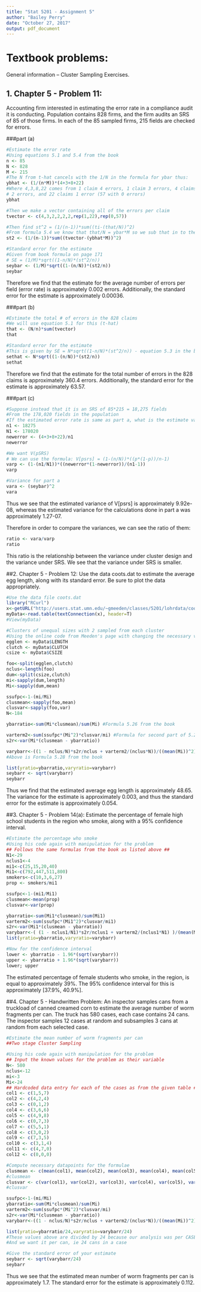 ---
title: "Stat 5201 - Assignment 5"
author: "Bailey Perry"
date: "October 27, 2017"
output: pdf_document
---
# Textbook problems:
General information -- Cluster Sampling Exercises.

## 1. Chapter 5 - Problem 11:
Accounting firm interested in estimating the error rate in a compliance audit it is conducting. Population contains 828 firms, and the firm audits an SRS of 85 of those firms. In each of the 85 sampled firms, 215 fields are checked for errors.

###part (a)
```{r}
#Estimate the error rate
#Using equations 5.1 and 5.4 from the book
n <- 85
N <- 828
M <- 215
#The N from t-hat cancels with the 1/N in the formula for ybar thus:
ybhat <- (1/(n*M))*(4+3+8+22)
#Where 4,3,8,22 comes from 1 claim 4 errors, 1 claim 3 errors, 4 claims 
# 2 errors, and 22 claims 1 error (57 with 0 errors)
ybhat

#Then we make a vector containing all of the errors per claim
tvector <- c(4,3,2,2,2,2,rep(1,22),rep(0,57))

#Then find st^2 = (1/(n-1))*sum((ti-(that/N))^2)
#From formula 5.4 we know that that/N = ybar*M so we sub that in to the below
st2 <- (1/(n-1))*sum((tvector-(ybhat*M))^2)

#Standard error for the estimate
#Given from book formula on page 171
# SE = (1/M)*sqrt((1-n/N)*(st^2/n))
seybar <- (1/M)*sqrt((1-(n/N))*(st2/n))
seybar
```
Therefore we find that the estimate for the average number of errors per field (error rate) is approximately 0.002 errors. Additionally, the standard error for the estimate is approximately 0.00036.

###part (b)
```{r}
#Estimate the total # of errors in the 828 claims
#We will use equation 5.1 for this (t-hat)
that <- (N/n)*sum(tvector)
that

#Standard error for the estimate
#This is given by SE = N*sqrt((1-n/N)*(st^2/n)) - equation 5.3 in the book
sethat <- N*sqrt((1-(n/N))*(st2/n))
sethat
```
Therefore we find that the estimate for the total number of errors in the 828 claims is approximately 360.4 errors. Additionally, the standard error for the estimate is approximately 63.57.

###part (c)
```{r}
#Suppose instead that it is an SRS of 85*215 = 18,275 fields
#From the 178,020 fields in the population
#If the estimated error rate is same as part a, what is the estimate var?
n1 <- 18275
N1 <- 178020
newerror <- (4+3+8+22)/n1
newerror

#We want V(pSRS)
# We can use the formula: V[psrs] = (1-(n/N))*((p*(1-p))/n-1)
varp <- (1-(n1/N1))*((newerror*(1-newerror))/(n1-1))
varp

#Variance for part a
vara <- (seybar)^2
vara
```
Thus we see that the estimated variance of V[psrs] is approximately 9.92e-08, whereas the estimated variance for the calculations done in part a was approximately 1.27-07.

Therefore in order to compare the variances, we can see the ratio of them:
```{r}
ratio <- vara/varp
ratio
```
This ratio is the relationship between the variance under cluster design and the variance under SRS. We see that the variance under SRS is smaller. 

##2. Chapter 5 - Problem 12:
Use the data coots.dat to estimate the average egg length, along with its standard error. Be sure to plot the data appropriately.

```{r, message=FALSE, warning=FALSE}
#Use the data file coots.dat
library("RCurl")
x<-getURL("http://users.stat.umn.edu/~gmeeden/classes/5201/lohrdata/coots.txt", userpw = "goldy:gopher")
myData<-read.table(textConnection(x), header=T)
#View(myData)
```

```{r}
#Clusters of unequal sizes with 2 sampled from each cluster
#Using the online code from Meeden's page with changing the necessary values
egglen <- myData$LENGTH
clutch <- myData$CLUTCH
csize <- myData$CSIZE

foo<-split(egglen,clutch)
nclus<-length(foo)
dum<-split(csize,clutch)
mi<-sapply(dum,length)
Mi<-sapply(dum,mean)

ssufpc<-1-(mi/Mi)
clusmean<-sapply(foo,mean)
clusvar<-sapply(foo,var)
N<-184

ybarratio<-sum(Mi*clusmean)/sum(Mi) #Formula 5.26 from the book

varterm2<-sum(ssufpc*(Mi^2)*clusvar/mi) #Formula for second part of 5.28
s2r<-var(Mi*(clusmean - ybarratio))

varybarr<-((1 - nclus/N)*s2r/nclus + varterm2/(nclus*N))/((mean(Mi))^2)
#Above is Formula 5.28 from the book

list(yratio=ybarratio,varyratio=varybarr)
seybarr <- sqrt(varybarr)
seybarr
```
Thus we find that the estimated average egg length is approximately 48.65. The variance for the estimate is approximately 0.003, and thus the standard error for the estimate is approximately 0.054.

##3. Chapter 5 - Problem 14(a):
Estimate the percentage of female high school students in the region who smoke, along with a 95% confidence interval.

```{r}
#Estimate the percentage who smoke
#Using his code again with manipulation for the problem
## Follows the same formulas from the book as listed above ##
N1<-29
nclus1<-4
mi1<-c(25,15,20,40)
Mi1<-c(792,447,511,800)
smokers<-c(10,3,6,27) 
prop <- smokers/mi1

ssufpc<-1-(mi1/Mi1)
clusmean<-mean(prop)
clusvar<-var(prop)

ybarratio<-sum(Mi1*clusmean)/sum(Mi1)
varterm2<-sum(ssufpc*(Mi1^2)*clusvar/mi1)
s2r<-var(Mi1*(clusmean - ybarratio))
varybarr<-( (1 - nclus1/N1)*s2r/nclus1 + varterm2/(nclus1*N1) )/(mean(Mi1))^2
list(yratio=ybarratio,varyratio=varybarr)

#Now for the confidence interval
lower <- ybarratio - 1.96*(sqrt(varybarr))
upper <- ybarratio + 1.96*(sqrt(varybarr))
lower; upper
```
The estimated percentage of female students who smoke, in the region, is equal to approximately 39%. The 95% confidence interval for this is approximately [37.9%, 40.9%].

##4. Chapter 5 - Handwritten Problem:
An inspector samples cans from a truckload of canned creamed corn to
estimate the average number of worm fragments per can. The truck has 580
cases, each case contains 24 cans. The inspector samples 12 cases at random
and subsamples 3 cans at random from each selected case.

```{r}
#Estimate the mean number of worm fragments per can
##Two stage Cluster Sampling

#Using his code again with manipulation for the problem
## Input the known values for the problem as their variable
N<- 580
nclus<-12
mi<-3
Mi<-24
## Hardcoded data entry for each of the cases as from the given table ##
col1 <- c(1,5,7)
col2 <- c(4,2,4)
col3 <- c(0,1,2)
col4 <- c(3,6,6)
col5 <- c(4,9,8)
col6 <- c(0,7,3)
col7 <- c(5,5,1)
col8 <- c(3,0,2)
col9 <- c(7,3,5)
col10 <- c(3,1,4)
col11 <- c(4,7,0)
col12 <- c(0,0,0)

#Compute necessary datapoints for the formulae
clusmean <- c(mean(col1), mean(col2), mean(col3), mean(col4), mean(col5), mean(col6), mean(col7), mean(col8), mean(col9), mean(col10), mean(col11), mean(col12))
#clusmean
clusvar <- c(var(col1), var(col2), var(col3), var(col4), var(col5), var(col6), var(col7), var(col8), var(col9), var(col10), var(col11), var(col12))
#clusvar

ssufpc<-1-(mi/Mi)
ybarratio<-sum(Mi*clusmean)/sum(Mi)
varterm2<-sum(ssufpc*(Mi^2)*clusvar/mi)
s2r<-var(Mi*(clusmean - ybarratio))
varybarr<-((1 - nclus/N)*s2r/nclus + varterm2/(nclus*N))/((mean(Mi))^2)

list(yratio=ybarratio/24,varyratio=varybarr/24) 
#These values above are divided by 24 because our analysis was per CASE
#And we want it per can, ie 24 cans in a case

#Give the standard error of your estimate
seybarr <- sqrt(varybarr/24)
seybarr
```

Thus we see that the estimated mean number of worm fragments per can is approximately 1.7. The standard error for the estimate is approximately 0.112.